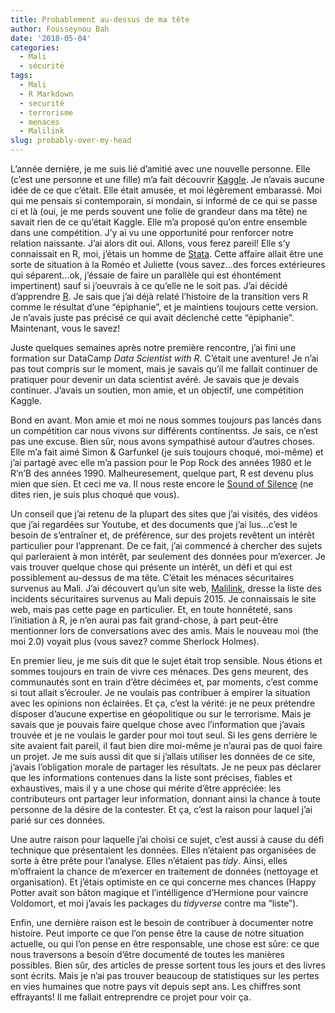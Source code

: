 ```yaml
---
title: Probablement au-dessus de ma tête
author: Fousseynou Bah
date: '2018-05-04'
categories:
  - Mali
  - sécurité
tags:
  - Mali
  - R Markdown
  - securité
  - terrorisme
  - menaces
  - Malilink
slug: probably-over-my-head
---
```


L'année dernière, je me suis lié d'amitié avec une nouvelle personne.
Elle (c'est une personne et une fille) m'a fait découvrir [Kaggle](https://www.kaggle.com/).
Je n'avais aucune idée de ce que c'était.
Elle était amusée, et moi légèrement embarassé.
Moi qui me pensais si contemporain, si mondain, si informé de ce qui se passe ci et là (oui, je me perds souvent une folie de grandeur dans ma tête) ne savait rien de ce qu'était Kaggle.
Elle m'a proposé qu'on entre ensemble dans une compétition.
J'y ai vu une opportunité pour renforcer notre relation naissante.
J'ai alors dit oui.
Allons, vous ferez pareil!
Elle s'y connaissait en R, moi, j'étais un homme de [Stata](https://www.stata.com/).
Cette affaire allait être une sorte de situation à la Roméo et Juliette (vous savez...des forces extérieures qui séparent...ok, j'éssaie de faire un parallèle qui est éhontément impertinent) sauf si j'oeuvrais à ce qu'elle ne le soit pas.
J'ai décidé d'apprendre [R](https://www.r-project.org/).
Je sais que j'ai déjà relaté l'histoire de la transition vers R comme le résultat d'une "épiphanie", et je maintiens toujours cette version.
Je n'avais juste pas précisé ce qui avait déclenché cette "épiphanie".
Maintenant, vous le savez!

Juste quelques semaines après notre première rencontre, j'ai fini une formation sur DataCamp *Data Scientist with R*.
C'était une aventure!
Je n'ai pas tout compris sur le moment, mais je savais qu'il me fallait continuer de pratiquer pour devenir un data scientist avéré.
Je savais que je devais continuer.
J'avais un soutien, mon amie, et un objectif, une compétition Kaggle.


Bond en avant.
Mon amie et moi ne nous sommes toujours pas lancés dans un compétition car nous vivons sur différents continentss.
Je sais, ce n'est pas une excuse.
Bien sûr, nous avons sympathisé autour d'autres choses.
Elle m'a fait aimé Simon & Garfunkel (je suis toujours choqué, moi-même) et j'ai partagé avec elle m'a passion pour le Pop Rock des années 1980 et le R'n'B des années 1990.
Malheuresement, quelque part, R est devenu plus mien que sien.
Et ceci me va.
Il nous reste encore le [Sound of Silence](https://www.youtube.com/watch?v=4zLfCnGVeL4) (ne dites rien, je suis plus choqué que vous).

Un conseil que j'ai retenu de la plupart des sites que j'ai visités, des vidéos que j'ai regardées sur Youtube, et des documents que j'ai lus...c'est le besoin de s'entraîner et, de préférence, sur des projets revêtent un intérêt particulier pour l'apprenant.
De ce fait, j'ai commencé à chercher des sujets qui parleraient à mon intérêt, par seulement des données pour m'exercer.
Je vais trouver quelque chose qui présente un intérêt, un défi et qui est possiblement au-dessus de ma tête.
C'était les ménaces sécuritaires survenus au Mali.
J'ai découvert qu'un site web, [Malilink](http://malilink.net/attaques-terroriste-au-mali/), dresse la liste des incidents sécuritaires survenus au Mali depuis 2015.
Je connaissais le site web, mais pas cette page en particulier.
Et, en toute honnêteté, sans l'initiation à R, je n'en aurai pas fait grand-chose, à part peut-être mentionner lors de conversations avec des amis.
Mais le nouveau moi (the moi 2.0) voyait plus (vous savez? comme Sherlock Holmes).

En premier lieu, je me suis dit que le sujet était trop sensible.
Nous étions et sommes toujours en train de vivre ces ménaces.
Des gens meurent, des communautés sont en train d'être décimées et, par moments, c'est comme si tout allait s'écrouler.
Je ne voulais pas contribuer à empirer la situation avec les opinions non éclairées.
Et ça, c'est la vérité: je ne peux prétendre disposer d'aucune expertise en géopolitique ou sur le terrorisme.
Mais je savais que je pouvais faire quelque chose avec l'information que j'avais trouvée et je ne voulais le garder pour moi tout seul.
Si les gens derrière le site avaient fait pareil, il faut bien dire moi-même je n'aurai pas de quoi faire un projet.
Je me suis aussi dit que si j'allais utiliser les données de ce site, j'avais l'obligation morale de partager les résultats.
Je ne peux pas déclarer que les informations contenues dans la liste sont précises, fiables et exhaustives, mais il y a une chose qui mérite d'être appréciée: les contributeurs ont partager leur information, donnant ainsi la chance à toute personne de la désire de la contester.
Et ça, c'est la raison pour laquel j'ai parié sur ces données.

Une autre raison pour laquelle j'ai choisi ce sujet, c'est aussi à cause du défi technique que présentaient les données.
Elles n'étaient pas organisées de sorte à être prête pour l'analyse.
Elles n'étaient pas *tidy*.
Ainsi, elles m'offraient la chance de m'exercer en traitement de données (nettoyage et organisation).
Et j'étais optimiste en ce qui concerne mes chances (Happy Potter avait son bâton magique et l'intélligence d'Hermione pour vaincre Voldomort, et moi j'avais les packages du *tidyverse* contre ma "liste").

Enfin, une dernière raison est le besoin de contribuer à documenter notre histoire.
Peut importe ce que l'on pense être la cause de notre situation actuelle, ou qui l'on pense en être responsable, une chose est sûre: ce que nous traversons a besoin d'être documenté de toutes les manières possibles.
Bien sûr, des articles de presse sortent tous les jours et des livres sont écrits.
Mais je n'ai pas trouver beaucoup de statistiques sur les pertes en vies humaines que notre pays vit depuis sept ans.
Les chiffres sont effrayants!
Il me fallait entreprendre ce projet pour voir ça.